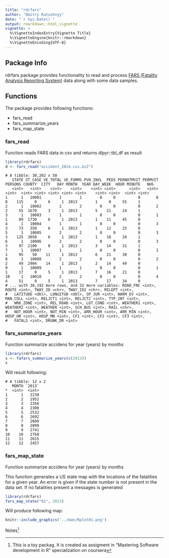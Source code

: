 ```yaml
---
title: "rdrfars"
author: "Dmitry Ratushnyy"
date: "`r Sys.Date()`"
output: rmarkdown::html_vignette
vignette: >
  %\VignetteIndexEntry{Vignette Title}
  %\VignetteEngine{knitr::rmarkdown}
  %\VignetteEncoding{UTF-8}
---
```


## Package Info

rdrfars package provides functionality to read and process [FARS (Fatality Analysis Reporting System)](https://www-fars.nhtsa.dot.gov/Main/index.aspx) data along with some data samples.

## Functions

The package provides following functions:

* fars_read
* fars_summarize_years
* fars_map_state


### fars_read

Function reads FARS data in csv and returns dlpyr::tbl_df as result

```r
library(rdrfars)
d <- fars_read("accident_2014.csv.bz2")
```

    # A tibble: 30,202 x 50
       STATE ST_CASE VE_TOTAL VE_FORMS PVH_INVL  PEDS PERNOTMVIT PERMVIT PERSONS COUNTY  CITY   DAY MONTH  YEAR DAY_WEEK  HOUR MINUTE   NHS
       <int>   <int>    <int>    <int>    <int> <int>      <int>   <int>   <int>  <int> <int> <int> <int> <int>    <int> <int>  <int> <int>
    1      1   10001        1        1        0     0          0       8       8    115     0     6     1  2013        1     0     55     1
    2      1   10002        2        2        0     0          0       2       2     55  1670     3     1  2013        5    21     24     1
    3      1   10003        1        1        0     0          0       1       1     89  1730     6     1  2013        1    11     45     0
    4      1   10004        1        1        0     0          0       3       3     73   350     6     1  2013        1    12     25     0
    5      1   10005        2        2        0     0          0       3       3    125  3050     6     1  2013        1    18     28     1
    6      1   10006        2        2        0     0          0       3       3     97  2100     8     1  2013        3    14     31     1
    7      1   10007        1        1        0     0          0       1       1     95    50    11     1  2013        6    21     30     0
    8      1   10008        2        2        0     0          0       2       2     49  2904    14     1  2013        2    14     49     0
    9      1   10009        1        1        0     0          0       1       1     17     0     5     1  2013        7    16     21     0
    10     1   10010        2        2        0     0          0       4       4     51     0     5     1  2013        7    17     34     0
    # ... with 30,192 more rows, and 32 more variables: ROAD_FNC <int>, ROUTE <int>, TWAY_ID <chr>, TWAY_ID2 <chr>, MILEPT <int>,
    #   LATITUDE <dbl>, LONGITUD <dbl>, SP_JUR <int>, HARM_EV <int>, MAN_COLL <int>, RELJCT1 <int>, RELJCT2 <int>, TYP_INT <int>,
    #   WRK_ZONE <int>, REL_ROAD <int>, LGT_COND <int>, WEATHER1 <int>, WEATHER2 <int>, WEATHER <int>, SCH_BUS <int>, RAIL <chr>,
    #   NOT_HOUR <int>, NOT_MIN <int>, ARR_HOUR <int>, ARR_MIN <int>, HOSP_HR <int>, HOSP_MN <int>, CF1 <int>, CF2 <int>, CF3 <int>,
    #   FATALS <int>, DRUNK_DR <int>


### fars_summarize_years
Function summarize accidens for year (years) by months

```r
library(rdrfars)
s <- fafars_summarize_years(c(2013))
s
```
Will result following:



    # A tibble: 12 x 2
       MONTH `2013`
    *  <int>  <int>
    1      1   2230
    2      2   1952
    3      3   2356
    4      4   2300
    5      5   2532
    6      6   2692
    7      7   2660
    8      8   2899
    9      9   2741
    10    10   2768
    11    11   2615
    12    12   2457 

### fars_map_state
Function summarize accidens for year (years) by months

This function generates a US state map with the locations of the
fatalities for a given year. An error is given if the state number is not
present in the data set. If no fatalities present a messages is generated

```r
library(rdrfars)
fars_map_state("01", 2013)
```

Will produce following map:
```r
knitr::include_graphics('../man/Rplot01.png')
```


Notes^[This is a toy packag. It is created as assigment in "Mastering Software development in R" specialization on coursera]
